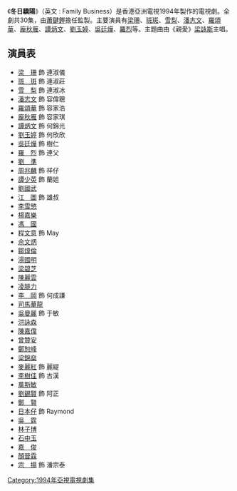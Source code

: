 {{亞視劇集
|中文劇名=冬日驕陽
|英文劇名=Family Business
|監製=[[蕭鍵鏗|蕭鍵鏗]]
|編導={{nowrap|[[王偉仁|王偉仁]]、[[陳新俠|陳新俠]]、[[羅彩文|羅彩文]]、[[陳富華|陳富華]]}}
|製作統籌= [[梁峻瑋|梁峻瑋]] 
|助理編導= {{nowrap|李國豪、[[梁錦發|梁錦發]]、[[鄭凱峰|鄭凱峰]]、[[鍾平華|鍾平華]]}}
|編審=[[鄭忠泰|鄭忠泰]]、[[鄧貴蟬|鄧貴蟬]]
|編劇={{nowrap|[[鄭忠泰|鄭忠泰]]、[[鄧貴蟬|鄧貴蟬]]、[[卲林|卲　林]]、[[汪子廷|汪子廷]]、<br>[[杜思慧|杜思慧]]、[[曾美儀|曾美儀]]、[[王照祥|王照祥]]、[[布永德|布永德]]、<br>[[朱少寶|朱少寶]]、-{[[杜梓杰|杜梓杰]]}-、[[唐敏明|唐敏明]]}}
|演出={{nowrap|[[梁珊|梁　珊]]、[[斑斑|斑　斑]]、[[嚴惠明|雪　梨]]、[[潘志文|潘志文]]、<br>[[羅頌華|羅頌華]]、[[龐秋雁|龐秋雁]]、[[譚炳文|譚炳文]]、[[劉玉婷|劉玉婷]]、<br>[[吳廷燁|吳廷燁]]、[[羅烈|羅　烈]]}}
|集數=30
|主題曲=冬日驕陽（原名：親愛）
|作曲=[[陳光榮|陳光榮]]
|填詞=[[楊紹鴻|楊紹鴻]]
|主唱=[[梁詠斯|梁詠斯]]
|製作年份=1994年
|aTV-11播出日期=1994年5月24日
|aTV-11播出時間=逢星期一至五 13:05-14:05
}}
《'''冬日驕陽'''》（英文 : Family Business）是香港亞洲電視1994年製作的電視劇。全劇共30集，由[[蕭鍵鏗|蕭鍵鏗]]擔任監製。主要演員有[[梁珊|梁珊]]、[[斑斑|斑斑]]、[[嚴惠明|雪梨]]、[[潘志文|潘志文]]、[[羅頌華|羅頌華]]、[[龐秋雁|龐秋雁]]、[[譚炳文|譚炳文]]、[[劉玉婷|劉玉婷]]、[[吳廷燁|吳廷燁]]、[[羅烈|羅烈]]等。主題曲由《親愛》[[梁詠斯|梁詠斯]]主唱。

== 演員表 ==
*[[梁珊|梁　珊]] 飾 連淑儀
*[[斑斑|斑　斑]] 飾 連淑莊
*[[嚴惠明|雪　梨]] 飾 連淑冰
*[[潘志文|潘志文]] 飾 容偉聰
*[[羅頌華|羅頌華]] 飾 容家浩
*[[龐秋雁|龐秋雁]] 飾 容家琪
*[[譚炳文|譚炳文]] 飾 何錦光
*[[劉玉婷|劉玉婷]] 飾 何欣欣
*[[吳廷燁|吳廷燁]] 飾 樹仁
*[[羅烈|羅　烈]] 飾 連父
*[[劉準_(演員)|劉　準]]
*[[周兆麟|周兆麟]] 飾 祥仔
*[[譚少英|譚少英]] 飾 蘭姐
*[[劉國武|劉國武]]
*[[江圖|江　圖]] 飾 雄叔
*[[李雪慜|李雪慜]]
*[[楊嘉樂|楊嘉樂]]
*[[馮國|馮　國]]
*[[程文意|程文意]] 飾 May
*[[佘文炳|佘文炳]]
*[[鄒煒倫|鄒煒倫]]
*[[湯國明|湯國明]]
*[[梁碧芝|梁碧芝]]
*[[陳麗雲|陳麗雲]]
*[[凌腓力|凌腓力]]
*[[李岡|李　岡]] 飾 何成謙
*[[司馬華龍|司馬華龍]]
*[[吳曼麗|吳曼麗]] 飾 于敏
*[[洪詠森|洪詠森]]
*[[陳嘉偉|陳嘉偉]]
*[[曾贊安|曾贊安]]
*[[鄭恕峰|鄭恕峰]]
*[[梁錦燊|梁錦燊]]
*[[麥麗紅|麥麗紅]] 飾 麗緹
*[[李樹佳|李樹佳]] 飾 古漢
*[[萬斯敏|萬斯敏]]
*[[劉錫賢|劉錫賢]] 飾 阿正
*[[鄭賢|鄭　賢]]
*[[日本仔|日本仔]] 飾 Raymond 
*[[吳霆|吳　霆]]
*[[林子博|林子博]]
*[[石中玉|石中玉]]
*[[嘉俊|嘉　俊]]
*[[顏晉霖|顏晉霖]]
*[[宗揚|宗　揚]] 飾 潘宗泰

{{HK-tv-stub}}

[[Category:1994年亞視電視劇集|Category:1994年亞視電視劇集]]